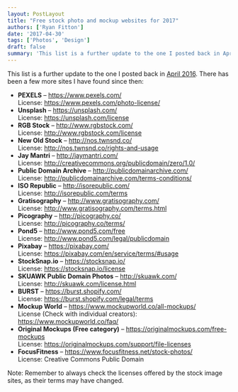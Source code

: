 ```yaml
---
layout: PostLayout
title: "Free stock photo and mockup websites for 2017"
authors: ['Ryan Fitton']
date: '2017-04-30'
tags: ['Photos', 'Design']
draft: false
summary: 'This list is a further update to the one I posted back in April 2016. There has been a few more sites I have found since then: PEXELS &ndash; https://www.pexels.com/ License: https://www.pexels.com/photo-license/ Unsplash &ndash; https://unsplash.com/ License: https://unsplash.com/license RGB Stock &ndash; http://www.rgbstock.com/ License: http://www.rgbstock.com/license New Old Stock &ndash; http://nos.twnsnd.co/ License: http://nos.twnsnd.co/rights-and-usage Jay Mantri &ndash; http://jaymantri.com/ License: [&amp;hellip;]'
---
```


<p>This list is a further update to the one I posted back in <a href="https://ryanfitton.co.uk/blog/free-stock-image-websites/">April 2016</a>. There has been a few more sites I have found since then:</p>
<ul>
<li><strong>PEXELS</strong> – <a href="https://www.pexels.com/" target="_blank">https://www.pexels.com/</a><br />
License: <a href="https://www.pexels.com/photo-license/" target="_blank">https://www.pexels.com/photo-license/</a></li>
<li><strong>Unsplash</strong> – <a href="https://unsplash.com/" target="_blank">https://unsplash.com/</a><br />
License: <a href="https://unsplash.com/license" target="_blank">https://unsplash.com/license</a></li>
<li><strong>RGB Stock</strong> – <a href="http://www.rgbstock.com/" target="_blank">http://www.rgbstock.com/</a><br />
License: <a href="http://www.rgbstock.com/license" target="_blank">http://www.rgbstock.com/license</a></li>
<li><strong>New Old Stock</strong> – <a href="http://nos.twnsnd.co/" target="_blank">http://nos.twnsnd.co/</a><br />
License: <a href="http://nos.twnsnd.co/rights-and-usage" target="_blank">http://nos.twnsnd.co/rights-and-usage</a></li>
<li><strong>Jay Mantri</strong> – <a href="http://jaymantri.com/" target="_blank">http://jaymantri.com/</a><br />
License: <a href="http://creativecommons.org/publicdomain/zero/1.0/" target="_blank">http://creativecommons.org/publicdomain/zero/1.0/</a></li>
<li><strong>Public Domain Archive</strong> – <a href="http://publicdomainarchive.com/" target="_blank">http://publicdomainarchive.com/</a><br />
License: <a href="http://publicdomainarchive.com/terms-conditions/" target="_blank">http://publicdomainarchive.com/terms-conditions/</a></li>
<li><strong>ISO Republic</strong> – <a href="http://isorepublic.com/" target="_blank">http://isorepublic.com/</a><br />
License: <a href="http://isorepublic.com/terms" target="_blank">http://isorepublic.com/terms</a></li>
<li><strong>Gratisography</strong> – <a href="http://www.gratisography.com/" target="_blank">http://www.gratisography.com/</a><br />
License: <a href="http://www.gratisography.com/terms.html" target="_blank">http://www.gratisography.com/terms.html</a></li>
<li><strong>Picography</strong> – <a href="http://picography.co/" target="_blank">http://picography.co/</a><br />
License: <a href="http://picography.co/terms/" target="_blank">http://picography.co/terms/</a></li>
<li><strong>Pond5</strong> – <a href="http://www.pond5.com/free" target="_blank">http://www.pond5.com/free</a><br />
License: <a href="http://www.pond5.com/legal/publicdomain" target="_blank">http://www.pond5.com/legal/publicdomain</a></li>
<li><strong>Pixabay</strong> – <a href="https://pixabay.com/" target="_blank">https://pixabay.com/</a><br />
License: <a href="https://pixabay.com/en/service/terms/#usage" target="_blank">https://pixabay.com/en/service/terms/#usage</a></li>
<li><strong>StockSnap.io</strong> – <a href="https://stocksnap.io/" target="_blank">https://stocksnap.io/</a><br />
License: <a href="https://stocksnap.io/license" target="_blank">https://stocksnap.io/license</a></li>
<li><strong>SKUAWK Public Domain Photos</strong> – <a href="http://skuawk.com/" target="_blank">http://skuawk.com/</a><br />
License: <a href="http://skuawk.com/license.html" target="_blank">http://skuawk.com/license.html</a></li>
<li><strong>BURST</strong> – <a href="https://burst.shopify.com/" target="_blank">https://burst.shopify.com/</a><br />
License: <a href="https://burst.shopify.com/legal/terms" target="_blank">https://burst.shopify.com/legal/terms</a></li>
<li><strong>Mockup World</strong> – <a href="https://www.mockupworld.co/all-mockups/" target="_blank">https://www.mockupworld.co/all-mockups/</a><br />
License (Check with individual creators): <a href="https://www.mockupworld.co/faq/" target="_blank">https://www.mockupworld.co/faq/</a></li>
<li><strong>Original Mockups (Free category)</strong> – <a href="https://originalmockups.com/free-mockups" target="_blank">https://originalmockups.com/free-mockups</a><br />
License: <a href="https://originalmockups.com/support/file-licenses" target="_blank">https://originalmockups.com/support/file-licenses</a></li>
<li><strong>FocusFitness</strong> – <a href="https://www.focusfitness.net/stock-photos/" target="_blank">https://www.focusfitness.net/stock-photos/</a><br />
License: Creative Commons Public Domain</li>
</ul>
<p>Note: Remember to always check the licenses offered by the stock image sites, as their terms may have changed. </p>